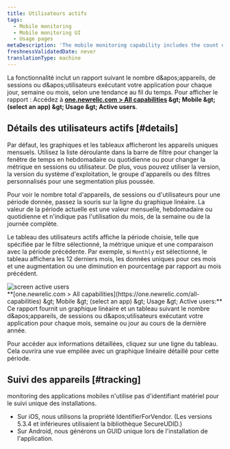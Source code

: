 ```yaml
---
title: Utilisateurs actifs
tags:
  - Mobile monitoring
  - Mobile monitoring UI
  - Usage pages
metaDescription: 'The mobile monitoring capability includes the count of unique devices, sessions, or users running your mobile app each day, week, or month trended over time.'
freshnessValidatedDate: never
translationType: machine
---
```


La fonctionnalité <InlinePopover type="mobile" />inclut un rapport suivant le nombre d&amp;apos;appareils, de sessions ou d&amp;apos;utilisateurs exécutant votre application pour chaque jour, semaine ou mois, selon une tendance au fil du temps. Pour afficher le rapport : Accédez à <DNT>**[one.newrelic.com &gt; All capabilities](https://one.newrelic.com/all-capabilities) &amp;gt; Mobile &amp;gt; (select an app) &amp;gt; Usage &amp;gt; Active users**</DNT>.

## Détails des utilisateurs actifs [#details]

Par défaut, les graphiques et les tableaux afficheront les appareils uniques mensuels. Utilisez la liste déroulante dans la barre de filtre pour changer la fenêtre de temps en hebdomadaire ou quotidienne ou pour changer la métrique en sessions ou utilisateur. De plus, vous pouvez utiliser la version, la version du système d&apos;exploitation, le groupe d&apos;appareils ou des filtres personnalisés pour une segmentation plus poussée.

Pour voir le nombre total d&apos;appareils, de sessions ou d&apos;utilisateurs pour une période donnée, passez la souris sur la ligne du graphique linéaire. La valeur de la période actuelle est une valeur mensuelle, hebdomadaire ou quotidienne et n&apos;indique pas l&apos;utilisation du mois, de la semaine ou de la journée complète.

Le tableau des utilisateurs actifs affiche la période choisie, telle que spécifiée par le filtre sélectionné, la métrique unique et une comparaison avec la période précédente. Par exemple, si `Monthly` est sélectionné, le tableau affichera les 12 derniers mois, les données uniques pour ces mois et une augmentation ou une diminution en pourcentage par rapport au mois précédent.

<img title="screen active users" alt="screen active users" src="/images/mobile_screenshot_full-active_users.webp" />

<figcaption>
  <DNT>**[one.newrelic.com &gt; All capabilities](https://one.newrelic.com/all-capabilities) &amp;gt; Mobile &amp;gt; (select an app) &amp;gt; Usage &amp;gt; Active users:**</DNT> Ce rapport fournit un graphique linéaire et un tableau suivant le nombre d&amp;apos;appareils, de sessions ou d&amp;apos;utilisateurs exécutant votre application pour chaque mois, semaine ou jour au cours de la dernière année.
</figcaption>

Pour accéder aux informations détaillées, cliquez sur une ligne du tableau. Cela ouvrira une vue empilée avec un graphique linéaire détaillé pour cette période.

## Suivi des appareils [#tracking]

monitoring des applications mobiles n&apos;utilise pas d&apos;identifiant matériel pour le suivi unique des installations.

* Sur iOS, nous utilisons la propriété IdentifierForVendor. (Les versions 5.3.4 et inférieures utilisaient la bibliothèque SecureUDID.)
* Sur Android, nous générons un GUID unique lors de l&apos;installation de l&apos;application.